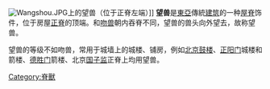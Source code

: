 [[File:Wangshou.JPG|thumb]]上的望兽（位于正脊左端）]]
'''望兽'''是[[東亞|東亞]]傳統[[建筑|建筑]]的一种[[屋脊|屋脊]]饰件，位于房屋[[正脊|正脊]]的顶端。和[[吻兽|吻兽]]朝内吞脊不同，望兽的兽头向外望去，故称望兽。

望兽的等级不如吻兽，常用于城墙上的城楼、铺房，例如[[北京鼓楼|北京鼓楼]]、[[正阳门|正阳门]]城楼和箭楼、[[德胜门|德胜门]]箭楼、北京[[国子监|国子监]]正脊上均用望兽。

{{脊兽}}


[[Category:脊獸|Category:脊獸]]